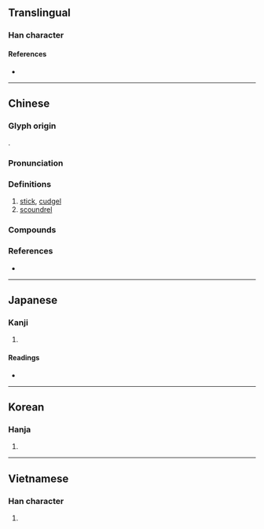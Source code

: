 {{character info}}
==Translingual==

===Han character===
{{Han char|rn=75|rad=木|as=08|sn=12|four=46911|canj=DAPP|ids=⿰木昆}}

====References====
* {{Han ref|kx=0532.050|dkj=14924|dj=0920.130|hdz=21232.030|uh=68CD|ud=26829|bh=B4D2|bd=46290}}

----

==Chinese==
{{zh-forms}}
{{zh-wp}}

===Glyph origin===
{{Han etym}}
{{Han compound|木|昆|ls=psc|c1=s|c2=p|t1=tree}}.

===Pronunciation===
{{zh-pron
|m=gùn
|m-s=gun4
|dg=гун3
|c=gwan3
|c-t=
|g=
|h=pfs=kun
|j=
|mb=go̤̿ng
|md=
|mn=kùn
|mn-t=
|w=
|x=
|mc=y
|oc=y
|ma=LL-Q7850 (zho)-雲角-棍.wav
|mna=Taiwanese-Tone_3.ogg
|cat=n
}}

===Definitions===
{{zh-hanzi}}

# [[stick]], [[cudgel]] {{zh-mw|c:轆}}
# [[scoundrel]]

===Compounds===
{{zh-der|刷牙棍|搞屎棍|攪屎棍|枴棍|柴棍|棍棒|神棍}}

===References===
* {{R:yue:Hanzi}}

----

==Japanese==

===Kanji===
{{ja-kanji|grade=|rs=木08}}

# {{rfdef|ja|sort=木08}}

====Readings====
* {{ja-readings
|goon=ごん,こん
|kanon=こん
|kun=[[つえ]] (tsue)}}

----

==Korean==

===Hanja===
{{ko-hanja|hangeul=[[곤]], [[혼]]}}

# {{rfdef|ko|sort=木08}}

----

==Vietnamese==

===Han character===
{{vi-hantu|rs=木08|[[côn]], [[gon]], [[gòn]]}}

# {{rfdef|vi|sort=木08}}